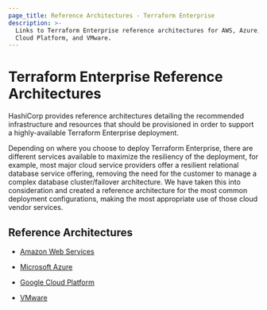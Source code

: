```yaml
---
page_title: Reference Architectures - Terraform Enterprise
description: >-
  Links to Terraform Enterprise reference architectures for AWS, Azure, Google
  Cloud Platform, and VMware.
---
```


# Terraform Enterprise Reference Architectures

HashiCorp provides reference architectures detailing the recommended
infrastructure and resources that should be provisioned in order to
support a highly-available Terraform Enterprise deployment.

Depending on where you choose to deploy Terraform Enterprise,
there are different services available to maximize the resiliency of
the deployment, for example, most major cloud service providers offer
a resilient relational database service offering, removing the need
for the customer to manage a complex database cluster/failover
architecture. We have taken this into consideration and created a
reference architecture for the most common deployment configurations,
making the most appropriate use of those cloud vendor services.

## Reference Architectures

- [Amazon Web Services](/enterprise/before-installing/reference-architecture/aws)

- [Microsoft Azure](/enterprise/before-installing/reference-architecture/azure)

- [Google Cloud Platform](/enterprise/before-installing/reference-architecture/gcp)

- [VMware](/enterprise/before-installing/reference-architecture/vmware)
